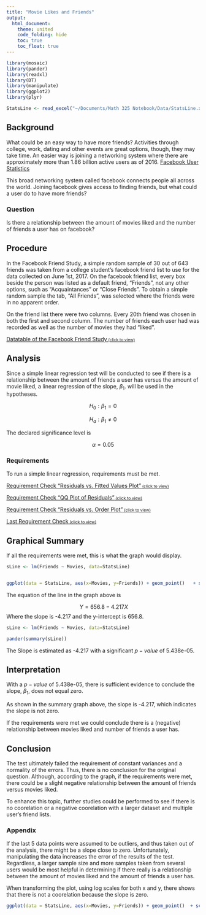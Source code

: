 ```yaml
---
title: "Movie Likes and Friends"
output: 
  html_document:
    theme: united
    code_folding: hide
    toc: true 
    toc_float: true
---
```



<!-- Directions

* Write the Background and clearly state your question. Then collect data and perform the linear regression analysis in order to answer your question. Use the proper order of first, ask the question, then second, figure out the answer.



-->
<script type="text/javascript">
 function showhide(id) {
    var e = document.getElementById(id);
    e.style.display = (e.style.display == 'block') ? 'none' : 'block';
 }
</script>

```r
library(mosaic)
library(pander)
library(readxl)
library(DT)
library(manipulate)
library(ggplot2)
library(plyr)

StatsLine <- read_excel("~/Documents/Math 325 Notebook/Data/StatsLine.xlsx")


```


## Background

What could be an easy way to have more friends?  Activities through college, work, dating and other events are great options, though, they may take time.  An easier way is joining a networking system where there are approximately more than 1.86 billion active users as of 2016.  [Facebook User Statistics](http://money.cnn.com/2017/02/01/technology/facebook-earnings/)

This broad networking system called facebook connects people all across the world.  Joining facebook gives access to finding friends, but what could a user do to have more friends? 

### Question 

Is there a relationship between the amount of movies liked and the number of friends a user has on facebook?  

## Procedure 

In the Facebook Friend Study, a simple random sample of 30 out of 643 friends was taken from a college student's facebook friend list to use for the data collected on June 1st, 2017.  On the facebook friend list, every box beside the person was listed as a default friend, "Friends", not any other options, such as "Acquaintances" or "Close Friends".  To obtain a simple random sample the tab, "All Friends", was selected where the friends were in no apparent order.  

On the friend list there were two columns.  Every 20th friend was chosen in both the first and second column.  The number of friends each user had was recorded as well as the number of movies they had "liked".  

<a href="javascript:showhide('data')">Datatable of the Facebook Friend Study<span style="font-size:8pt;">&nbsp;(click to view)</span></a>

<div id="data" style="display:none;">

The datatable below shows the data produced from the Facebook Friend Study with the number of friends each user had and the corresponding number of movies each user had indicated by "liking".  

Click on the code to the right to reveal datatable. 
 
```r
datatable(StatsLine)
```


</div>

## Analysis 

Since a simple linear regression test will be conducted to see if there is a relationship between the amount of friends a user has versus the amount of movie liked, a linear regression of the slope,  $\beta_1$. will be used in the hypotheses.  


$$
  H_0: \beta_1 = 0
$$


$$
  H_a: \beta_1 \neq 0 
$$

The declared significance level is 

$$
  \alpha = 0.05
$$

### Requirements 

To run a simple linear regression, requirements must be met.  

<a href="javascript:showhide('require1')">Requirement Check "Residuals vs. Fitted Values Plot"<span style="font-size:8pt;">&nbsp;(click to view)</span></a>

<div id="require1" style="display:none;">


Linear Relation: the regression relation between Y
 and X is linear.
 
Constant Variance: the variance of the error terms is constant over all X values.

```r
sLine <- lm(Friends ~ Movies, data=StatsLine)

plot(sLine, pch=19, col="royalblue3", which = 1:1)
```

Even though the plot is linear, which meets the first requirement, the plot also shows a distinct megaphone pattern in the data, thus there are unconstant variances.  Because the variances are unconstant, the requirement is not met. 

</div>

<a href="javascript:showhide('require2')">Requirement Check "QQ Plot of Residuals"<span style="font-size:8pt;">&nbsp;(click to view)</span></a>

<div id="require2" style="display:none;">



Normal Errors: the error terms are normally distributed with a mean of zero.

```r
plot(sLine, which=2:2, pch=19, col="royalblue3")
```


This plot further shows the requirement to perform a simple linear regression is not met due to the curvature of the QQ Plot data points as it deviates from the line from the top right of the graph.  

</div>

<a href="javascript:showhide('require3')">Requirement Check "Residuals vs. Order Plot"<span style="font-size:8pt;">&nbsp;(click to view)</span></a>

<div id="require3" style="display:none;">



Independent Errors: the error terms are independent.

```r
plot(sLine$residuals, main="Residuals vs Order", xlab="",
     ylab="Residuals", pch=19, col="royalblue3")
```

At least this requirment was met.  There is no aparent pattern in the data, concluding the data is not dependent on the order of the data collected.  

</div>

<a href="javascript:showhide('require4')">Last Requirement Check<span style="font-size:8pt;">&nbsp;(click to view)</span></a>

<div id="require4" style="display:none;">


Fixed X: the X values can be considered fixed and measured without error.

This requirement is assumed to be true based off of the person selecting the data.  It's assumed the data was from a reliable, constant source that was measured without error.  

</div>

## Graphical Summary

If all the requirements were met, this is what the graph would display.  

```r
sLine <- lm(Friends ~ Movies, data=StatsLine)


ggplot(data = StatsLine, aes(x=Movies, y=Friends)) + geom_point()   + stat_smooth(method=lm) + theme(legend.position="none") + labs(title="                                     Friends in Correlation with Movies") 


```

The equation of the line in the graph above is

$$
  \ Y= 656.8 - 4.217 X 
$$
Where the slope is -4.217 and the y-intercept is 656.8. 

```r
sLine <- lm(Friends ~ Movies, data=StatsLine)

pander(summary(sLine))
```


The Slope is estimated as -4.217 with a significant  $p-value$ of 5.438e-05. 

## Interpretation

With a $p-value$ of 5.438e-05, there is sufficient evidence to conclude the slope, $\beta_1$, does not equal zero.  

As shown in the summary graph above, the slope is -4.217, which indicates the slope is not zero.  

If the requirements were met we could conclude there is a (negative) relationship between movies liked and number of friends a user has.  

## Conclusion 

The test ultimately failed the requirement of constant variances and a normality of the errors.  Thus, there is no conclusion for the original question.  Although, according to the graph, if the requirements were met, there could be a slight negative relationship between the amount of friends versus movies liked.

To enhance this topic, further studies could be performed to see if there is no coorelation or a negative coorelation with a larger dataset and multiple user's friend lists.  

### Appendix

If the last 5 data points were assumed to be outliers, and thus taken out of the analysis, there might be a slope close to zero.  Unfortunately, manipulating the data increases the error of the results of the test.  Regardless, a larger sample size and more samples taken from several users would be most helpful in determining if there really is a relationship between the amount of movies liked and the amount of friends a user has. 


When transforming the plot, using log scales for both x and y, there shows that there is not a coorelation because the slope is zero.  

```r
ggplot(data = StatsLine, aes(x=Movies, y=Friends)) + geom_point()  + scale_x_log10() + scale_y_log10()  + stat_smooth(method=lm) + theme(legend.position="none") + labs(title="Friends in Correlation with Movies") 
```


